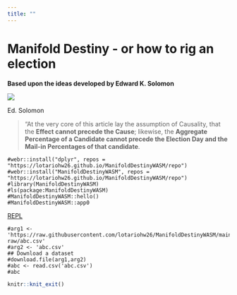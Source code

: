 ```yaml
---
title: ""
---
```


# Manifold Destiny - or how to rig an election
**Based upon the ideas developed by Edward K. Solomon**

![](pngs/md.png)

Ed. Solomon

> "At the very core of this article lay the assumption of Causality, that the **Effect cannot precede the Cause**; likewise, the **Aggregate Percentage of a Candidate cannot precede the Election Day and the Mail-in Percentages of that candidate**. 


```webr-r
#webr::install("dplyr", repos = "https://lotariohw26.github.io/ManifoldDestinyWASM/repo")
#webr::install("ManifoldDestinyWASM", repos = "https://lotariohw26.github.io/ManifoldDestinyWASM/repo")
#library(ManifoldDestinyWASM)
#ls(package:ManifoldDestinyWASM)
#ManifoldDestinyWASM::hello()
#ManifoldDestinyWASM::app0
```

[REPL](https://webr.r-wasm.org/latest/)

```webr-r
#arg1 <- 'https://raw.githubusercontent.com/lotariohw26/ManifoldDestinyWASM/main/data-raw/abc.csv'
#arg2 <- 'abc.csv'
## Download a dataset
#download.file(arg1,arg2)
#abc <- read.csv('abc.csv')
#abc
```


```r
knitr::knit_exit()
```

